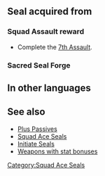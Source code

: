 {{Passive
|type=S
|exclusive=0
|1name=Squad Ace G 1
|1tagid=SID_第7迷宮の覇者1
|1effect=Grants Def+1.
|1cost=30
|1next=-
|2name=Squad Ace G 2
|2tagid=SID_第7迷宮の覇者2
|2effect=Grants Def+2.
|2cost=60
|2next=-
|3name=Squad Ace G 3
|3tagid=SID_第7迷宮の覇者3
|3effect=Grants Def+3.
|alt1name=Squad Ace B 1
|alt2name=Squad Ace B 2
|alt3name=Squad Ace B 3
|3cost=120
|statModifiers1=0,0,0,1,0
|statModifiers2=0,0,0,2,0
|statModifiers3=0,0,0,3,0
|canUseMove={{MoveList|all}}
|canUseWeapon={{WeaponList|all}}
|properties=
}}
==Seal acquired from==
===Squad Assault reward===
* Complete the [[7th Assault]].
===Sacred Seal Forge===
{{SealCosts
|seals=Squad Ace G 1;Squad Ace G 2;Squad Ace G 3
|badgeColor=Verdant 
|costs1=-
|costs2=60;200;50
|costs3=400;1000;100
}}
==In other languages==
{{OtherLanguages
|japanese=第７迷宮の覇者
|german=Überfall-Ass G
|spanishEU=As del asalto G
|spanishLA=As del asalto G
|french=Assaut réussi G
|italian=Asso squadra G
|chineseTW=第７迷宮的霸王
|portuguese=Esquadrão ás G
}}
==See also==
* [[Plus Passives]]
* [[Squad Ace Seals]]
* [[Initiate Seals]]
* [[:Category:Weapons with stat bonuses|Weapons with stat bonuses]]
{{Seals Navbox}}
[[Category:Squad Ace Seals]]